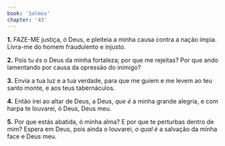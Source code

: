```yaml
---
book: 'Salmos'
chapter: '43'
---
```


**1.** FAZE-ME justiça, ó Deus, e pleiteia a minha causa contra a nação ímpia. Livra-me do homem fraudulento e injusto.

**2.** Pois tu *és* o Deus da minha fortaleza; por que me rejeitas? Por que ando lamentando por causa da opressão do inimigo?

**3.** Envia a tua luz e a tua verdade, para que me guiem e me levem ao teu santo monte, e aos teus tabernáculos.

**4.** Então irei ao altar de Deus, a Deus, *que é* a minha grande alegria, e com harpa te louvarei, ó Deus, Deus meu.

**5.** Por que estás abatida, ó minha alma? E por que te perturbas dentro de mim? Espera em Deus, pois ainda o louvarei, *o qual é* a salvação da minha face e Deus meu.